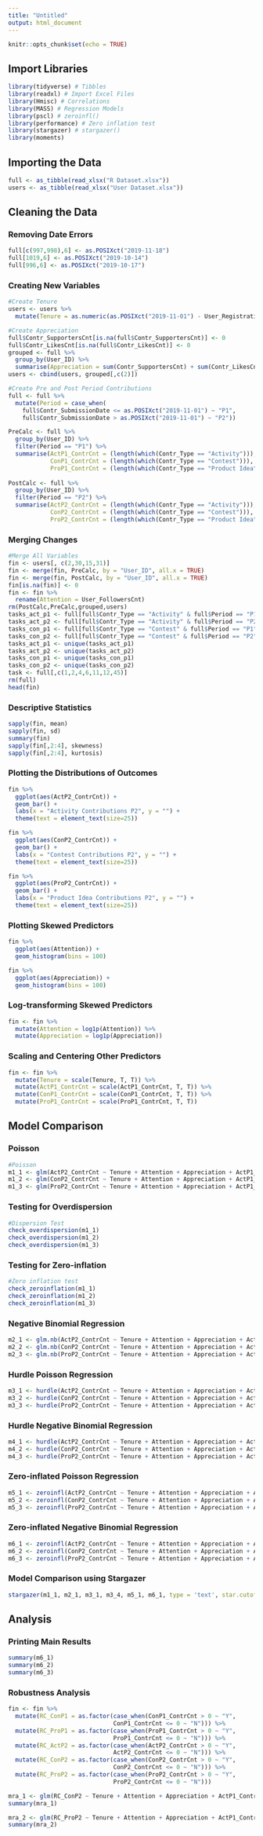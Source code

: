 ```yaml
---
title: "Untitled"
output: html_document
---
```


```r
knitr::opts_chunk$set(echo = TRUE)
```

## Import Libraries

```r
library(tidyverse) # Tibbles
library(readxl) # Import Excel Files
library(Hmisc) # Correlations
library(MASS) # Regression Models
library(pscl) # zeroinfl()
library(performance) # Zero inflation test
library(stargazer) # stargazer()
library(moments)
```

## Importing the Data

```r
full <- as_tibble(read_xlsx("R Dataset.xlsx"))
users <- as_tibble(read_xlsx("User Dataset.xlsx"))
```

## Cleaning the Data

### Removing Date Errors

```r
full[c(997,998),6] <- as.POSIXct("2019-11-18")
full[1019,6] <- as.POSIXct("2019-10-14")
full[996,6] <- as.POSIXct("2019-10-17")
```

### Creating New Variables

```r
#Create Tenure
users <- users %>%
  mutate(Tenure = as.numeric(as.POSIXct("2019-11-01") - User_RegistrationDate) /          30.42)
```

```r
#Create Appreciation
full$Contr_SupportersCnt[is.na(full$Contr_SupportersCnt)] <- 0
full$Contr_LikesCnt[is.na(full$Contr_LikesCnt)] <- 0
grouped <- full %>%
  group_by(User_ID) %>%
  summarise(Appreciation = sum(Contr_SupportersCnt) + sum(Contr_LikesCnt))
users <- cbind(users, grouped[,c(2)])
```

```r
#Create Pre and Post Period Contributions 
full <- full %>%
  mutate(Period = case_when(
    full$Contr_SubmissionDate <= as.POSIXct("2019-11-01") ~ "P1",
    full$Contr_SubmissionDate > as.POSIXct("2019-11-01") ~ "P2"))

PreCalc <- full %>%
  group_by(User_ID) %>%
  filter(Period == "P1") %>%
  summarise(ActP1_ContrCnt = (length(which(Contr_Type == "Activity"))),
            ConP1_ContrCnt = (length(which(Contr_Type == "Contest"))),
            ProP1_ContrCnt = (length(which(Contr_Type == "Product Idea"))))
            
PostCalc <- full %>%
  group_by(User_ID) %>%
  filter(Period == "P2") %>%
  summarise(ActP2_ContrCnt = (length(which(Contr_Type == "Activity"))),
            ConP2_ContrCnt = (length(which(Contr_Type == "Contest"))),
            ProP2_ContrCnt = (length(which(Contr_Type == "Product Idea"))))
```

### Merging Changes

```r
#Merge All Variables
fin <- users[, c(2,30,15,31)]
fin <- merge(fin, PreCalc, by = "User_ID", all.x = TRUE)
fin <- merge(fin, PostCalc, by = "User_ID", all.x = TRUE)
fin[is.na(fin)] <- 0
fin <- fin %>%
  rename(Attention = User_FollowersCnt)
rm(PostCalc,PreCalc,grouped,users)
tasks_act_p1 <- full[full$Contr_Type == "Activity" & full$Period == "P1", c(11,4)]
tasks_act_p2 <- full[full$Contr_Type == "Activity" & full$Period == "P2", c(11,4)]
tasks_con_p1 <- full[full$Contr_Type == "Contest" & full$Period == "P1", c(11,4)]
tasks_con_p2 <- full[full$Contr_Type == "Contest" & full$Period == "P2", c(11,4)]
tasks_act_p1 <- unique(tasks_act_p1)
tasks_act_p2 <- unique(tasks_act_p2)
tasks_con_p1 <- unique(tasks_con_p1)
tasks_con_p2 <- unique(tasks_con_p2)
task <- full[,c(1,2,4,6,11,12,45)]
rm(full)
head(fin)
```

### Descriptive Statistics

```r
sapply(fin, mean)
sapply(fin, sd)
summary(fin)
sapply(fin[,2:4], skewness)
sapply(fin[,2:4], kurtosis)
```

### Plotting the Distributions of Outcomes

```r
fin %>%
  ggplot(aes(ActP2_ContrCnt)) +
  geom_bar() +
  labs(x = "Activity Contributions P2", y = "") +
  theme(text = element_text(size=25))

fin %>%
  ggplot(aes(ConP2_ContrCnt)) +
  geom_bar() +
  labs(x = "Contest Contributions P2", y = "") +
  theme(text = element_text(size=25))

fin %>%
  ggplot(aes(ProP2_ContrCnt)) +
  geom_bar() +
  labs(x = "Product Idea Contributions P2", y = "") +
  theme(text = element_text(size=25))
```

### Plotting Skewed Predictors

```r
fin %>%
  ggplot(aes(Attention)) +
  geom_histogram(bins = 100) 

fin %>%
  ggplot(aes(Appreciation)) +
  geom_histogram(bins = 100) 
```

### Log-transforming Skewed Predictors

```r
fin <- fin %>%
  mutate(Attention = log1p(Attention)) %>%
  mutate(Appreciation = log1p(Appreciation))
```

### Scaling and Centering Other Predictors

```r
fin <- fin %>%
  mutate(Tenure = scale(Tenure, T, T)) %>%
  mutate(ActP1_ContrCnt = scale(ActP1_ContrCnt, T, T)) %>%
  mutate(ConP1_ContrCnt = scale(ConP1_ContrCnt, T, T)) %>%
  mutate(ProP1_ContrCnt = scale(ProP1_ContrCnt, T, T))
```

## Model Comparison

### Poisson

```r
#Poisson
m1_1 <- glm(ActP2_ContrCnt ~ Tenure + Attention + Appreciation + ActP1_ContrCnt + ConP1_ContrCnt + ProP1_ContrCnt, data = fin, family = poisson) 
m1_2 <- glm(ConP2_ContrCnt ~ Tenure + Attention + Appreciation + ActP1_ContrCnt + ConP1_ContrCnt + ProP1_ContrCnt, data = fin, family = poisson) 
m1_3 <- glm(ProP2_ContrCnt ~ Tenure + Attention + Appreciation + ActP1_ContrCnt + ConP1_ContrCnt + ProP1_ContrCnt, data = fin, family = poisson)
```

### Testing for Overdispersion

```r
#Dispersion Test
check_overdispersion(m1_1)
check_overdispersion(m1_2)
check_overdispersion(m1_3)
```

### Testing for Zero-inflation

```r
#Zero inflation test
check_zeroinflation(m1_1)
check_zeroinflation(m1_2)
check_zeroinflation(m1_3)
```

### Negative Binomial Regression

```r
m2_1 <- glm.nb(ActP2_ContrCnt ~ Tenure + Attention + Appreciation + ActP1_ContrCnt + ConP1_ContrCnt + ProP1_ContrCnt, data = fin) 
m2_2 <- glm.nb(ConP2_ContrCnt ~ Tenure + Attention + Appreciation + ActP1_ContrCnt + ConP1_ContrCnt + ProP1_ContrCnt, data = fin) 
m2_3 <- glm.nb(ProP2_ContrCnt ~ Tenure + Attention + Appreciation + ActP1_ContrCnt + ConP1_ContrCnt + ProP1_ContrCnt, data = fin) 
```

### Hurdle Poisson Regression

```r
m3_1 <- hurdle(ActP2_ContrCnt ~ Tenure + Attention + Appreciation + ActP1_ContrCnt + ConP1_ContrCnt + ProP1_ContrCnt, data = fin, dist = "poisson")
m3_2 <- hurdle(ConP2_ContrCnt ~ Tenure + Attention + Appreciation + ActP1_ContrCnt + ConP1_ContrCnt + ProP1_ContrCnt, data = fin, dist = "poisson")
m3_3 <- hurdle(ProP2_ContrCnt ~ Tenure + Attention + Appreciation + ActP1_ContrCnt + ConP1_ContrCnt + ProP1_ContrCnt, data = fin, dist = "poisson")
```

### Hurdle Negative Binomial Regression

```r
m4_1 <- hurdle(ActP2_ContrCnt ~ Tenure + Attention + Appreciation + ActP1_ContrCnt + ConP1_ContrCnt + ProP1_ContrCnt, data = fin, dist = "negbin")
m4_2 <- hurdle(ConP2_ContrCnt ~ Tenure + Attention + Appreciation + ActP1_ContrCnt + ConP1_ContrCnt + ProP1_ContrCnt, data = fin, dist = "negbin")
m4_3 <- hurdle(ProP2_ContrCnt ~ Tenure + Attention + Appreciation + ActP1_ContrCnt + ConP1_ContrCnt + ProP1_ContrCnt, data = fin, dist = "negbin")
```

### Zero-inflated Poisson Regression

```r
m5_1 <- zeroinfl(ActP2_ContrCnt ~ Tenure + Attention + Appreciation + ActP1_ContrCnt + ConP1_ContrCnt + ProP1_ContrCnt | Tenure + Attention + Appreciation + ActP1_ContrCnt + ConP1_ContrCnt + ProP1_ContrCnt, data = fin, dist = "poisson")
m5_2 <- zeroinfl(ConP2_ContrCnt ~ Tenure + Attention + Appreciation + ActP1_ContrCnt + ConP1_ContrCnt + ProP1_ContrCnt | Tenure + Attention + Appreciation + ActP1_ContrCnt + ConP1_ContrCnt + ProP1_ContrCnt, data = fin, dist = "poisson")
m5_3 <- zeroinfl(ProP2_ContrCnt ~ Tenure + Attention + Appreciation + ActP1_ContrCnt + ConP1_ContrCnt + ProP1_ContrCnt | Tenure + Attention + Appreciation + ActP1_ContrCnt + ConP1_ContrCnt + ProP1_ContrCnt, data = fin, dist = "poisson")
```

###  Zero-inflated Negative Binomial Regression

```r
m6_1 <- zeroinfl(ActP2_ContrCnt ~ Tenure + Attention + Appreciation + ActP1_ContrCnt + ConP1_ContrCnt + ProP1_ContrCnt | Tenure + Attention + Appreciation + ActP1_ContrCnt + ConP1_ContrCnt + ProP1_ContrCnt, data = fin, dist = "negbin")
m6_2 <- zeroinfl(ConP2_ContrCnt ~ Tenure + Attention + Appreciation + ActP1_ContrCnt + ConP1_ContrCnt + ProP1_ContrCnt | Tenure + Attention + Appreciation + ActP1_ContrCnt + ConP1_ContrCnt + ProP1_ContrCnt, data = fin, dist = "negbin")
m6_3 <- zeroinfl(ProP2_ContrCnt ~ Tenure + Attention + Appreciation + ActP1_ContrCnt + ConP1_ContrCnt + ProP1_ContrCnt | Tenure + Attention + Appreciation + ActP1_ContrCnt + ConP1_ContrCnt + ProP1_ContrCnt, data = fin, dist = "negbin")
```

### Model Comparison using Stargazer

```r
stargazer(m1_1, m2_1, m3_1, m3_4, m5_1, m6_1, type = 'text', star.cutoffs = c(.05, .01, .001), no.space = T, digits = 3)
```

## Analysis

### Printing Main Results

```r
summary(m6_1)
summary(m6_2)
summary(m6_3)
```

### Robustness Analysis

```r
fin <- fin %>% 
  mutate(RC_ConP1 = as.factor(case_when(ConP1_ContrCnt > 0 ~ "Y",
                              ConP1_ContrCnt <= 0 ~ "N"))) %>%
  mutate(RC_ProP1 = as.factor(case_when(ProP1_ContrCnt > 0 ~ "Y",
                              ProP1_ContrCnt <= 0 ~ "N"))) %>%
  mutate(RC_ActP2 = as.factor(case_when(ActP2_ContrCnt > 0 ~ "Y",
                              ActP2_ContrCnt <= 0 ~ "N"))) %>%
  mutate(RC_ConP2 = as.factor(case_when(ConP2_ContrCnt > 0 ~ "Y",
                              ConP2_ContrCnt <= 0 ~ "N"))) %>%
  mutate(RC_ProP2 = as.factor(case_when(ProP2_ContrCnt > 0 ~ "Y",
                              ProP2_ContrCnt <= 0 ~ "N")))

mra_1 <- glm(RC_ConP2 ~ Tenure + Attention + Appreciation + ActP1_ContrCnt + RC_ConP1 + RC_ProP1, data = fin, family = "binomial")
summary(mra_1)

mra_2 <- glm(RC_ProP2 ~ Tenure + Attention + Appreciation + ActP1_ContrCnt + RC_ConP1 + RC_ProP1, data = fin, family = "binomial")
summary(mra_2)
```
